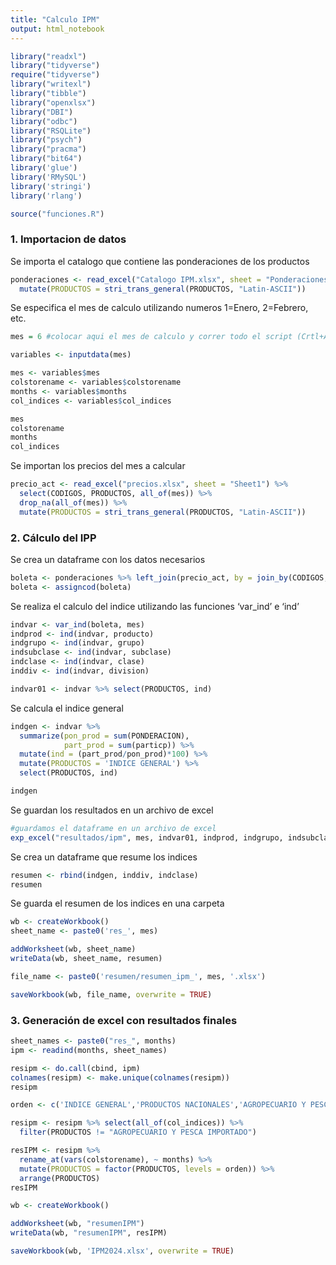 ```yaml
---
title: "Calculo IPM"
output: html_notebook
---
```


```r
library("readxl")
library("tidyverse")
require("tidyverse")
library("writexl")
library("tibble")
library("openxlsx")
library("DBI")
library("odbc")
library("RSQLite")
library("psych")
library("pracma")
library("bit64")
library('glue')
library('RMySQL')
library('stringi')
library('rlang')

source("funciones.R")
```

### 1. Importacion de datos

Se importa el catalogo que contiene las ponderaciones de los productos

```r
ponderaciones <- read_excel("Catalogo IPM.xlsx", sheet = "Ponderaciones") %>% 
  mutate(PRODUCTOS = stri_trans_general(PRODUCTOS, "Latin-ASCII"))
```

Se especifica el mes de calculo utilizando numeros 1=Enero, 2=Febrero, etc.

```r
mes = 6 #colocar aqui el mes de calculo y correr todo el script (Crtl+Alt+R)

variables <- inputdata(mes)

mes <- variables$mes
colstorename <- variables$colstorename
months <- variables$months
col_indices <- variables$col_indices

mes
colstorename
months
col_indices
```

Se importan los precios del mes a calcular

```r
precio_act <- read_excel("precios.xlsx", sheet = "Sheet1") %>% 
  select(CODIGOS, PRODUCTOS, all_of(mes)) %>% 
  drop_na(all_of(mes)) %>% 
  mutate(PRODUCTOS = stri_trans_general(PRODUCTOS, "Latin-ASCII"))
```

### 2. Cálculo del IPP

Se crea un dataframe con los datos necesarios

```r
boleta <- ponderaciones %>% left_join(precio_act, by = join_by(CODIGOS, PRODUCTOS))
boleta <- assigncod(boleta)
```

Se realiza el calculo del indice utilizando las funciones 'var_ind' e 'ind'

```r
indvar <- var_ind(boleta, mes)
indprod <- ind(indvar, producto)
indgrupo <- ind(indvar, grupo)
indsubclase <- ind(indvar, subclase)
indclase <- ind(indvar, clase)
inddiv <- ind(indvar, division)

indvar01 <- indvar %>% select(PRODUCTOS, ind)
```

Se calcula el indice general

```r
indgen <- indvar %>% 
  summarize(pon_prod = sum(PONDERACION),
            part_prod = sum(particp)) %>% 
  mutate(ind = (part_prod/pon_prod)*100) %>% 
  mutate(PRODUCTOS = 'INDICE GENERAL') %>% 
  select(PRODUCTOS, ind)

indgen
```

Se guardan los resultados en un archivo de excel

```r
#guardamos el dataframe en un archivo de excel
exp_excel("resultados/ipm", mes, indvar01, indprod, indgrupo, indsubclase, indclase,inddiv, indgen)
```

Se crea un dataframe que resume los indices

```r
resumen <- rbind(indgen, inddiv, indclase)
resumen
```

Se guarda el resumen de los indices en una carpeta

```r
wb <- createWorkbook()
sheet_name <- paste0('res_', mes)

addWorksheet(wb, sheet_name)
writeData(wb, sheet_name, resumen)

file_name <- paste0('resumen/resumen_ipm_', mes, '.xlsx')

saveWorkbook(wb, file_name, overwrite = TRUE)
```

### 3. Generación de excel con resultados finales

```r
sheet_names <- paste0("res_", months)
ipm <- readind(months, sheet_names)

resipm <- do.call(cbind, ipm)
colnames(resipm) <- make.unique(colnames(resipm))
resipm
```

```r
orden <- c('INDICE GENERAL','PRODUCTOS NACIONALES','AGROPECUARIO Y PESCA', 'INDUSTRIA MANUFACTURERA NACIONAL', 'PRODUCTOS IMPORTADOS', 'INDUSTRIA MANUFACTURERA IMPORTADA')

resipm <- resipm %>% select(all_of(col_indices)) %>% 
  filter(PRODUCTOS != "AGROPECUARIO Y PESCA IMPORTADO")

resIPM <- resipm %>% 
  rename_at(vars(colstorename), ~ months) %>% 
  mutate(PRODUCTOS = factor(PRODUCTOS, levels = orden)) %>% 
  arrange(PRODUCTOS)
resIPM
```

```r
wb <- createWorkbook()

addWorksheet(wb, "resumenIPM")
writeData(wb, "resumenIPM", resIPM)

saveWorkbook(wb, 'IPM2024.xlsx', overwrite = TRUE)
```
